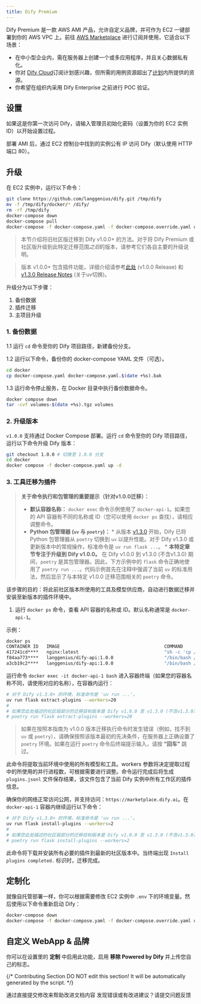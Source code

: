 ```yaml
---
title: Dify Premium
---
```


Dify Premium 是一款 AWS AMI 产品，允许自定义品牌，并可作为 EC2 一键部署到你的 AWS VPC 上。前往 [AWS Marketplace](https://aws.amazon.com/marketplace/pp/prodview-t22mebxzwjhu6) 进行订阅并使用，它适合以下场景：

* 在中小型企业内，需在服务器上创建一个或多应用程序，并且关心数据私有化。
* 你对 [Dify Cloud](/zh-hans/getting-started/cloud)订阅计划感兴趣，但所需的用例资源超出了[计划](https://dify.ai/pricing)内所提供的资源。
* 你希望在组织内采用 Dify Enterprise 之前进行 POC 验证。

## 设置

如果这是你第一次访问 Dify，请输入管理员初始化密码（设置为你的 EC2 实例 ID）以开始设置过程。

部署 AMI 后，通过 EC2 控制台中找到的实例公有 IP 访问 Dify（默认使用 HTTP 端口 80）。

## 升级

在 EC2 实例中，运行以下命令：

```bash
git clone https://github.com/langgenius/dify.git /tmp/dify
mv -f /tmp/dify/docker/* /dify/
rm -rf /tmp/dify
docker-compose down
docker-compose pull
docker-compose -f docker-compose.yaml -f docker-compose.override.yaml up -d
```

<Accordion title="将版本升级至 v1.0.0+">

> 本节介绍将旧社区版迁移到 Dify v1.0.0+ 的方法。对于将 Dify Premium 或社区版升级到此特定迁移范围*之后*的版本，请参考它们各自主要的升级说明。

> 版本 v1.0.0+ 包含插件功能，详细介绍请参考[此处](https://github.com/langgenius/dify/releases/tag/1.0.0) (v1.0.0 Release) 和 [v1.3.0 Release Notes](https://github.com/langgenius/dify/releases/tag/1.3.0) (关于uv切换)。

升级分为以下步骤：

1. 备份数据
2. 插件迁移
3. 主项目升级

### 1. 备份数据

1.1 运行 `cd` 命令至你的 Dify 项目路径，新建备份分支。

1.2 运行以下命令，备份你的 docker-compose YAML 文件（可选）。

```bash
cd docker
cp docker-compose.yaml docker-compose.yaml.$(date +%s).bak
```

1.3 运行命令停止服务，在 Docker 目录中执行备份数据命令。

```bash
docker compose down
tar -cvf volumes-$(date +%s).tgz volumes
```

### 2. 升级版本

`v1.0.0` 支持通过 Docker Compose 部署。运行 `cd` 命令至你的 Dify 项目路径，运行以下命令升级 Dify 版本：

```bash
git checkout 1.0.0 # 切换至 1.0.0 分支
cd docker
docker compose -f docker-compose.yaml up -d
```

### 3. 工具迁移为插件

> **关于命令执行和包管理的重要提示（针对v1.0.0迁移）：**
> *   **默认容器名称：** `docker exec` 命令示例使用了 `docker-api-1`。如果您的 API 容器有不同的名称或 ID（您可以使用 `docker ps` 查找），请相应调整命令。
> *   **Python 包管理器 (`uv` 与 `poetry`)：**
    *   从版本 [v1.3.0](https://github.com/langgenius/dify/releases/tag/1.3.0) 开始，Dify 已将 Python 包管理器从 `poetry` 切换到 `uv` 以提升性能。对于 Dify v1.3.0 或更新版本中的常规操作，标准命令是 `uv run flask ...`。
    *   **本特定章节专注于升级到 Dify v1.0.0。** 在 Dify v1.0.0 到 v1.3.0 (不含v1.3.0) 期间，`poetry` 是其包管理器。因此，下方示例中的 `flask` 命令正确地使用了 `poetry run ...`。代码示例首先在注释中强调了当前 `uv` 的标准用法，然后显示了与本特定 v1.0.0 迁移范围相关的 `poetry` 命令。

该步骤的目的：将此前社区版本所使用的工具及模型供应商，自动进行数据迁移并安装至新版本的插件环境中。

1. 运行 `docker ps` 命令，查看 API 容器的名称或 ID。默认名称通常是 `docker-api-1`。

示例：

```bash
docker ps
CONTAINER ID   IMAGE                                       COMMAND                  CREATED       STATUS                 PORTS                                                                                                                             NAMES
417241cd****   nginx:latest                                "sh -c 'cp /docker-e…"   3 hours ago   Up 3 hours             0.0.0.0:80->80/tcp, :::80->80/tcp, 0.0.0.0:443->443/tcp, :::443->443/tcp                                                          docker-nginx-1
f84aa773****   langgenius/dify-api:1.0.0                   "/bin/bash /entrypoi…"   3 hours ago   Up 3 hours             5001/tcp                                                                                                                          docker-worker-1
a3cb19c2****   langgenius/dify-api:1.0.0                   "/bin/bash /entrypoi…"   3 hours ago   Up 3 hours             5001/tcp                                                                                                                          docker-api-1
```

运行命令 `docker exec -it docker-api-1 bash` 进入容器终端（如果您的容器名称不同，请使用对应的名称），在容器内运行：

```bash
# 对于 Dify v1.3.0+ 的环境，标准命令是 'uv run ...'。
uv run flask extract-plugins --workers=20
#
# 如果您此处描述的社区版部分的迁移目标版本是 Dify v1.0.0 至 v1.3.0 (不含v1.3.0) 之间，请使用 'poetry':
# poetry run flask extract-plugins --workers=20
```

> 如果在按照本指南为 v1.0.0 版本迁移执行命令时发生错误（例如，找不到 `uv` 或 `poetry`），请确保按照该版本最初的先决条件，在服务器上正确设置了 `poetry` 环境。如果在运行 `poetry` 命令后终端提示输入，请按 **"回车"** 跳过。

此命令将提取当前环境中使用的所有模型和工具。workers 参数将决定提取过程中的所使用的并行进程数，可根据需要进行调整。命令运行完成后将生成 `plugins.jsonl` 文件保存结果，该文件包含了当前 Dify 实例中所有工作区的插件信息。

确保你的网络正常访问公网，并支持访问：`https://marketplace.dify.ai`。在 `docker-api-1` 容器内继续运行以下命令：

```bash
# 对于 Dify v1.3.0+ 的环境，标准命令是 'uv run ...'。
uv run flask install-plugins --workers=2
#
# 如果您此处描述的社区版部分的迁移目标版本是 Dify v1.0.0 至 v1.3.0 (不含v1.3.0) 之间，请使用 'poetry':
# poetry run flask install-plugins --workers=2
```

此命令将下载并安装所有必要的插件到最新的社区版本中。当终端出现 `Install plugins completed.` 标识时，迁移完成。

</Accordion>

## 定制化

就像自托管部署一样，你可以根据需要修改 EC2 实例中 `.env` 下的环境变量。然后使用以下命令重新启动 Dify：

```bash
docker-compose down
docker-compose -f docker-compose.yaml -f docker-compose.override.yaml up -d
```

## 自定义 WebApp & 品牌

你可以在设置里的 **定制** 中启用此功能，启用 **移除 Powered by Dify** 并上传您自己的标志。

{/*
Contributing Section
DO NOT edit this section!
It will be automatically generated by the script.
*/}

<CardGroup cols="2">
    <Card
        title="编辑此页面"
        icon="pen-to-square"
        href="https://github.com/langgenius/dify-docs/edit/main/zh-hans/getting-started/dify-premium.mdx"
    >
        通过直接提交修改来帮助改进文档内容
    </Card>
    <Card
        title="提交问题"
        icon="github"
        href="https://github.com/langgenius/dify-docs/issues/new?title=文档问题%3A%20prem&body=%23%23%20问题描述%0A%3C%21--%20请简要描述您发现的问题%20--%3E%0A%0A%23%23%20页面链接%0Ahttps%3A%2F%2Fgithub.com%2Flanggenius%2Fdify-docs%2Fblob%2Fmain%2Fzh-hans/getting-started%2Fdify-premium.mdx%0A%0A%23%23%20建议修改%0A%3C%21--%20如果有具体的修改建议，请在此说明%20--%3E%0A%0A%3C%21--%20感谢您对文档质量的关注！%20--%3E"
    >
        发现错误或有改进建议？请提交问题反馈
    </Card>
</CardGroup>
